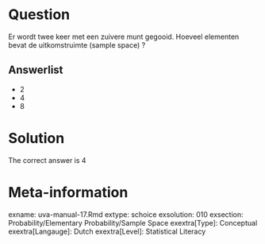 Question
========

Er wordt twee keer met een zuivere munt gegooid. Hoeveel elementen bevat de uitkomstruimte (sample space) ?

Answerlist
----------
* 2
* 4
* 8

Solution
========

The correct answer is  4

Meta-information
================
exname: uva-manual-17.Rmd
extype: schoice
exsolution: 010
exsection: Probability/Elementary Probability/Sample Space
exextra[Type]: Conceptual
exextra[Langauge]: Dutch
exextra[Level]: Statistical Literacy
